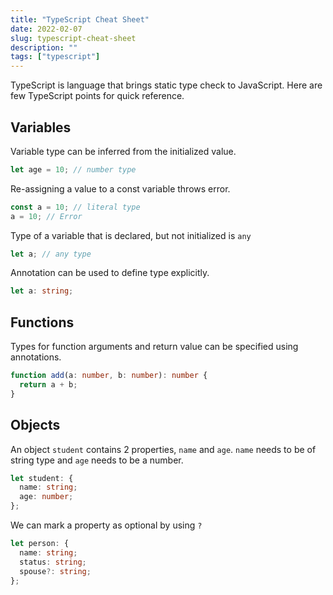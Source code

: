 ```yaml
---
title: "TypeScript Cheat Sheet"
date: 2022-02-07
slug: typescript-cheat-sheet
description: ""
tags: ["typescript"]
---
```


TypeScript is language that brings static type check to JavaScript. Here are few TypeScript points for quick reference.

## Variables

Variable type can be inferred from the initialized value.

```typescript
let age = 10; // number type
```

Re-assigning a value to a const variable throws error.

```typescript
const a = 10; // literal type
a = 10; // Error
```

Type of a variable that is declared, but not initialized is `any`

```typescript
let a; // any type
```

Annotation can be used to define type explicitly.

```typescript
let a: string;
```

## Functions

Types for function arguments and return value can be specified using annotations.

```typescript
function add(a: number, b: number): number {
  return a + b;
}
```

## Objects

An object `student` contains 2 properties, `name` and `age`. `name` needs to be of string type and `age` needs to be a number.

```typescript
let student: {
  name: string;
  age: number;
};
```

We can mark a property as optional by using `?`

```typescript
let person: {
  name: string;
  status: string;
  spouse?: string;
};
```
